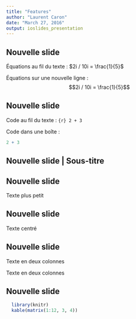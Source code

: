```yaml
---
title: "Features"
author: "Laurent Caron"
date: "March 27, 2016"
output: ioslides_presentation
---
```



## Nouvelle slide

Équations au fil du texte : $2i / 10i = \frac{1}{5}$

Équations sur une nouvelle ligne : $$2i / 10i = \frac{1}{5}$$

## Nouvelle slide

Code au fil du texte : `{r} 2 + 3`

Code dans une boîte : 
```r
2 + 3
```

## Nouvelle slide | Sous-titre

## Nouvelle slide {.smaller}

Texte plus petit

## Nouvelle slide {.flexbox .vcenter}

Texte centré

## Nouvelle slide

<div class="columns-2">
  Texte en deux colonnes
  
  Texte en deux colonnes
</div>

## Nouvelle slide

```r
  library(knitr)
  kable(matrix(1:12, 3, 4))
```


